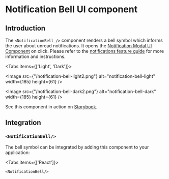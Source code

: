 
# Notification Bell UI component

## Introduction

The `<NotificationBell />` component renders a bell symbol which informs the user about unread notifications. It opens
the [Notification Modal UI Component](/ui-components/notification-modal) on click. Please refer to
the [notifications feature guide](/feature-guides/notifications) for more information and instructions.

<Tabs items={['Light', 'Dark']}><Tab>

<Image src={"/notification-bell-light2.png"} alt="notification-bell-light" width={185} height={61} />

</Tab><Tab>

<Image src={"/notification-bell-dark2.png"} alt="notification-bell-dark" width={185} height={61} />

</Tab></Tabs>

See this component in action on
[Storybook](https://ui.roq.tech/?path=/story/notifications-notificationbell--default).

## Integration

### `<NotificationBell/>`

The bell symbol can be integrated by adding this component to your application:

<Tabs items={['React']}><Tab>

```tsx
<NotificationBell/>
```

</Tab></Tabs>